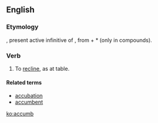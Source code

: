 ==English==

===Etymology===
{{etyl|la|en}} {{term|accumbere|lang=la}}, present active infinitive of {{m|la|accumbō||recline (at a table)}}, from {{term|ad|lang=la}} + *{{term||cumbō|lie down|lang=la}} (only in compounds).

===Verb===
{{en-verb}}

# {{context|obsolete|lang=en}} To [[recline]], as at table.

====Related terms====
* [[accubation]]
* [[accumbent]]

[[ko:accumb]]